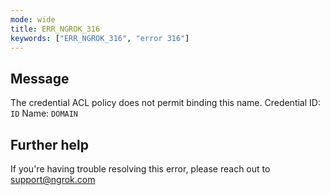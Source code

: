 ```yaml
---
mode: wide
title: ERR_NGROK_316
keywords: ["ERR_NGROK_316", "error 316"]
---
```


## Message

The credential ACL policy does not permit binding this name.
Credential ID: `ID`
Name: `DOMAIN`

## Further help

If you're having trouble resolving this error, please reach out to [support@ngrok.com](mailto:support@ngrok.com?subject=Help%20with%20ERR_NGROK_316)
